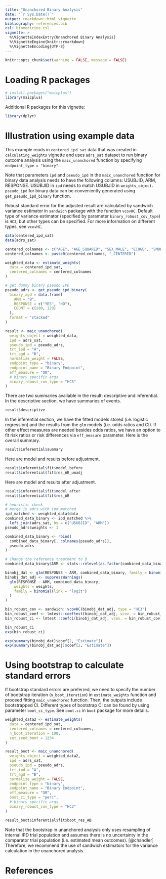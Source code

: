 ```yaml
---
title: "Unanchored Binary Analysis"
date: "`r Sys.Date()`"
output: rmarkdown::html_vignette
bibliography: references.bib
csl: biomedicine.csl
vignette: >
  %\VignetteIndexEntry{Unanchored Binary Analysis}
  %\VignetteEngine{knitr::rmarkdown}
  %\VignetteEncoding{UTF-8}
---
```


```r
knitr::opts_chunk$set(warning = FALSE, message = FALSE)
```

# Loading R packages

```r
# install.packages("maicplus")
library(maicplus)
```

Additional R packages for this vignette:

```r
library(dplyr)
```

# Illustration using example data

This example reads in `centered_ipd_sat` data that was created in `calculating_weights` vignette and uses `adrs_sat` dataset to run binary outcome analysis using the `maic_unanchored` function by specifying `endpoint_type = "binary"`.

Note that parameters `ipd` and `pseudo_ipd` in the `maic_unanchored` function for binary data analysis needs to have the following columns: USUBJID, ARM, RESPONSE. USUBJID in `ipd` needs to match USUBJID in `weights_object`. `pseudo_ipd` for binary data can be conveniently generated using `get_pseudo_ipd_binary` function.

Robust standard error for the adjusted result are calculated by sandwich variance estimator in `sandwich` package with the function `vcovHC`. Default type of variance estimator (specified by parameter `binary_robust_cov_type`) is `HC3`, but other types can be specified. For more information on different types, see `vcovHC`.

```r
data(centered_ipd_sat)
data(adrs_sat)

centered_colnames <- c("AGE", "AGE_SQUARED", "SEX_MALE", "ECOG0", "SMOKE", "N_PR_THER_MEDIAN")
centered_colnames <- paste0(centered_colnames, "_CENTERED")

weighted_data <- estimate_weights(
  data = centered_ipd_sat,
  centered_colnames = centered_colnames
)

# get dummy binary pseudo IPD
pseudo_adrs <- get_pseudo_ipd_binary(
  binary_agd = data.frame(
    ARM = "B",
    RESPONSE = c("YES", "NO"),
    COUNT = c(280, 120)
  ),
  format = "stacked"
)

result <- maic_unanchored(
  weights_object = weighted_data,
  ipd = adrs_sat,
  pseudo_ipd = pseudo_adrs,
  trt_ipd = "A",
  trt_agd = "B",
  normalize_weight = FALSE,
  endpoint_type = "binary",
  endpoint_name = "Binary Endpoint",
  eff_measure = "OR",
  # binary specific args
  binary_robust_cov_type = "HC3"
)
```

There are two summaries available in the result: descriptive and inferential. In the descriptive section, we have summaries of events.

```r
result$descriptive
```

In the inferential section, we have the fitted models stored (i.e. logistic regression) and the results from the `glm` models (i.e. odds ratios and CI). If other effect measures are needed besides odds ratios, we have an option to fit risk ratios or risk differences via `eff_measure` parameter. Here is the overall summary.

```r
result$inferential$summary
```

Here are model and results before adjustment.

```r
result$inferential$fit$model_before
result$inferential$fit$res_AB_unadj
```

Here are model and results after adjustment.

```r
result$inferential$fit$model_after
result$inferential$fit$res_AB
```

```r
# heuristic check
# merge in adrs with ipd_matched
ipd_matched <- weighted_data$data
combined_data_binary <- ipd_matched %>%
  left_join(adrs_sat, by = c("USUBJID", "ARM"))
pseudo_adrs$weights <- 1

combined_data_binary <- rbind(
  combined_data_binary[, colnames(pseudo_adrs)],
  pseudo_adrs
)

# Change the reference treatment to B
combined_data_binary$ARM <- stats::relevel(as.factor(combined_data_binary$ARM), ref = "B")

binobj_dat <- glm(RESPONSE ~ ARM, combined_data_binary, family = binomial(link = "logit"))
binobj_dat_adj <- suppressWarnings(
  glm(RESPONSE ~ ARM, combined_data_binary,
    weights = weights,
    family = binomial(link = "logit")
  )
)

bin_robust_cov <- sandwich::vcovHC(binobj_dat_adj, type = "HC3")
bin_robust_coef <- lmtest::coeftest(binobj_dat_adj, vcov. = bin_robust_cov)
bin_robust_ci <- lmtest::coefci(binobj_dat_adj, vcov. = bin_robust_cov)

bin_robust_ci
exp(bin_robust_ci)

exp(summary(binobj_dat)$coef[2, "Estimate"])
exp(summary(binobj_dat_adj)$coef[2, "Estimate"])
```

# Using bootstrap to calculate standard errors

If bootstrap standard errors are preferred, we need to specify the number of bootstrap iteration (`n_boot_iteration`) in `estimate_weights` function and proceed fitting `maic_unanchored` function. Then, the outputs include bootstrapped CI. Different types of bootstrap CI can be found by using parameter `boot_ci_type`. See `boot.ci` in `boot` package for more details.

```r
weighted_data2 <- estimate_weights(
  data = centered_ipd_sat,
  centered_colnames = centered_colnames,
  n_boot_iteration = 100,
  set_seed_boot = 1234
)

result_boot <- maic_unanchored(
  weights_object = weighted_data2,
  ipd = adrs_sat,
  pseudo_ipd = pseudo_adrs,
  trt_ipd = "A",
  trt_agd = "B",
  normalize_weight = FALSE,
  endpoint_type = "binary",
  endpoint_name = "Binary Endpoint",
  eff_measure = "OR",
  boot_ci_type = "perc",
  # binary specific args
  binary_robust_cov_type = "HC3"
)

result_boot$inferential$fit$boot_res_AB
```

Note that the bootstrap in unanchored analysis only uses resampling of internal IPD trial population and assumes there is no uncertainty in the comparator trial population (i.e. estimated mean outcomes). [@chandler] Therefore, we recommend the use of sandwich estimators for the variance calculation in the unanchored analysis.

# References
